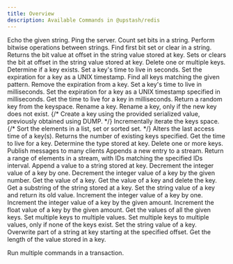 ```yaml
---
title: Overview
description: Available Commands in @upstash/redis
---
```


<AccordionGroup>

<Accordion title="Auth">
<CardGroup cols={3}>

<Card title="ECHO" href="/redis/sdks/ts/commands/auth/echo">
  Echo the given string.
</Card>

<Card title="PING" href="/redis/sdks/ts/commands/auth/ping">
    Ping the server.
</Card>
</CardGroup>
</Accordion>
<Accordion title="Bitmap">
<CardGroup cols={3}>

<Card title="BITCOUNT" href="/redis/sdks/ts/commands/bitmap/bitcount">
    Count set bits in a string.
</Card>
<Card title="BITOP" href="/redis/sdks/ts/commands/bitmap/bitop">
    Perform bitwise operations between strings.
</Card>
<Card title="BITPOS" href="/redis/sdks/ts/commands/bitmap/bitpos">
    Find first bit set or clear in a string.
</Card>
<Card title="GETBIT" href="/redis/sdks/ts/commands/bitmap/getbit">
    Returns the bit value at offset in the string value stored at key.
</Card>
<Card title="SETBIT" href="/redis/sdks/ts/commands/bitmap/setbit">
    Sets or clears the bit at offset in the string value stored at key.
</Card>
</CardGroup>
</Accordion>
<Accordion title="Generic">
<CardGroup cols={3}>
<Card title="DEL" href="/redis/sdks/ts/commands/generic/del">
    Delete one or multiple keys.
</Card>
<Card title="EXISTS" href="/redis/sdks/ts/commands/generic/exists">
    Determine if a key exists.
</Card>
<Card title="EXPIRE" href="/redis/sdks/ts/commands/generic/expire">
    Set a key's time to live in seconds.
</Card>
<Card title="EXPIREAT" href="/redis/sdks/ts/commands/generic/expireat">
    Set the expiration for a key as a UNIX timestamp.
</Card>
<Card title="KEYS" href="/redis/sdks/ts/commands/generic/keys">
    Find all keys matching the given pattern.
</Card>
<Card title="PERSIST" href="/redis/sdks/ts/commands/generic/persist">
    Remove the expiration from a key.
</Card>
<Card title="PEXPIRE" href="/redis/sdks/ts/commands/generic/pexpire">
    Set a key's time to live in milliseconds.
</Card>
<Card title="PEXPIREAT" href="/redis/sdks/ts/commands/generic/pexpireat">
    Set the expiration for a key as a UNIX timestamp specified in milliseconds.
</Card>
<Card title="PTTL" href="/redis/sdks/ts/commands/generic/pttl">
    Get the time to live for a key in milliseconds.
</Card>
<Card title="RANDOMKEY" href="/redis/sdks/ts/commands/generic/randomkey">
    Return a random key from the keyspace.
</Card>
<Card title="RENAME" href="/redis/sdks/ts/commands/generic/rename">
    Rename a key.
</Card>
<Card title="RENAMENX" href="/redis/sdks/ts/commands/generic/renamenx">
    Rename a key, only if the new key does not exist.
</Card>
{/* <Card title="RESTORE" href="/redis/sdks/ts/commands/generic/restore">
    Create a key using the provided serialized value, previously obtained using DUMP.
</Card> */}
<Card title="SCAN" href="/redis/sdks/ts/commands/generic/scan">
    Incrementally iterate the keys space.
</Card>
{/* <Card title="SORT" href="/redis/sdks/ts/commands/generic/sort">
    Sort the elements in a list, set or sorted set.
</Card> */}
<Card title="TOUCH" href="/redis/sdks/ts/commands/generic/touch">
    Alters the last access time of a key(s). Returns the number of existing keys specified.
</Card>
<Card title="TTL" href="/redis/sdks/ts/commands/generic/ttl">
    Get the time to live for a key.
</Card>
<Card title="TYPE" href="/redis/sdks/ts/commands/generic/type">
    Determine the type stored at key.
</Card>
<Card title="UNLINK" href="/redis/sdks/ts/commands/generic/unlink">
    Delete one or more keys.
</Card>
</CardGroup>
</Accordion>
<Accordion title="Hash">
<CardGroup cols={3}>

<Card title="HDEL" href="/redis/sdks/ts/commands/hash/hdel">

</Card>
<Card title="HEXISTS" href="/redis/sdks/ts/commands/hash/hexists">

</Card>
<Card title="HEXPIRE" href="/redis/sdks/ts/commands/hash/hexpire">

</Card>
<Card title="HEXPIREAT" href="/redis/sdks/ts/commands/hash/hexpireat">

</Card>
<Card title="HEXPIRETIME" href="/redis/sdks/ts/commands/hash/hexpiretime">

</Card>
<Card title="HGET" href="/redis/sdks/ts/commands/hash/hget">

</Card>
<Card title="HGETALL" href="/redis/sdks/ts/commands/hash/hgetall">

</Card>
<Card title="HINCRBY" href="/redis/sdks/ts/commands/hash/hincrby">

</Card>
<Card title="HINCRBYFLOAT" href="/redis/sdks/ts/commands/hash/hincrbyfloat">

</Card>
<Card title="HKEYS" href="/redis/sdks/ts/commands/hash/hkeys">

</Card>
<Card title="HLEN" href="/redis/sdks/ts/commands/hash/hlen">

</Card>
<Card title="HMGET" href="/redis/sdks/ts/commands/hash/hmget">

</Card>
<Card title="HPERSIST" href="/redis/sdks/ts/commands/hash/hpersist">

</Card>
<Card title="HPEXPIRE" href="/redis/sdks/ts/commands/hash/hpexpire">

</Card>
<Card title="HPEXPIREAT" href="/redis/sdks/ts/commands/hash/hpexpireat">

</Card>
<Card title="HPEXPIRETIME" href="/redis/sdks/ts/commands/hash/hpexpiretime">

</Card>
<Card title="HPTTL" href="/redis/sdks/ts/commands/hash/hpttl">

</Card>
<Card title="HRANDFIELD" href="/redis/sdks/ts/commands/hash/hrandfield">

</Card>
<Card title="HSCAN" href="/redis/sdks/ts/commands/hash/hscan">

</Card>
<Card title="HSET" href="/redis/sdks/ts/commands/hash/hset">

</Card>
<Card title="HSETNX" href="/redis/sdks/ts/commands/hash/hsetnx">

</Card>
<Card title="HSTRLEN" href="/redis/sdks/ts/commands/hash/hstrlen">

</Card>
<Card title="HTTL" href="/redis/sdks/ts/commands/hash/httl">

</Card>
<Card title="HVALS" href="/redis/sdks/ts/commands/hash/hvals">
    
</Card>

</CardGroup>
</Accordion>
<Accordion title="JSON">
<CardGroup cols={3}>
<Card title="ARRAPPEND" href="/redis/sdks/ts/commands/json/arrappend">

</Card>
<Card title="ARRINDEX" href="/redis/sdks/ts/commands/json/arrindex">

</Card>
<Card title="ARRINSERT" href="/redis/sdks/ts/commands/json/arrinsert">

</Card>
<Card title="ARRLEN" href="/redis/sdks/ts/commands/json/arrlen">

</Card>
<Card title="ARRPOP" href="/redis/sdks/ts/commands/json/arrpop">

</Card>
<Card title="ARRTRIM" href="/redis/sdks/ts/commands/json/arrtrim">

</Card>
<Card title="CLEAR" href="/redis/sdks/ts/commands/json/clear">

</Card>
<Card title="DEL" href="/redis/sdks/ts/commands/json/del">

</Card>
<Card title="FORGET" href="/redis/sdks/ts/commands/json/forget">

</Card>
<Card title="GET" href="/redis/sdks/ts/commands/json/get">

</Card>
<Card title="MGET" href="/redis/sdks/ts/commands/json/mget">

</Card>
<Card title="NUMINCRBY" href="/redis/sdks/ts/commands/json/numincrby">

</Card>
<Card title="NUMMULTBY" href="/redis/sdks/ts/commands/json/nummultby">

</Card>
<Card title="OBJKEYS" href="/redis/sdks/ts/commands/json/objkeys">

</Card>
<Card title="OBJLEN" href="/redis/sdks/ts/commands/json/objlen">

</Card>
<Card title="SET" href="/redis/sdks/ts/commands/json/set">

</Card>
<Card title="STRAPPEND" href="/redis/sdks/ts/commands/json/strappend">

</Card>
<Card title="STRLEN" href="/redis/sdks/ts/commands/json/strlen">

</Card>
<Card title="TOGGLE" href="/redis/sdks/ts/commands/json/toggle">

</Card>
<Card title="TYPE" href="/redis/sdks/ts/commands/json/type">

</Card>
</CardGroup>
</Accordion>
<Accordion title="List">
<CardGroup cols={3}>

<Card title="LINDEX" href="/redis/sdks/ts/commands/list/lindex">

</Card>
<Card title="LINSERT" href="/redis/sdks/ts/commands/list/linsert">

</Card>
<Card title="LLEN" href="/redis/sdks/ts/commands/list/llen">

</Card>
<Card title="LMOVE" href="/redis/sdks/ts/commands/list/lmove">

</Card>
<Card title="LPOP" href="/redis/sdks/ts/commands/list/lpop">

</Card>
<Card title="LPOS" href="/redis/sdks/ts/commands/list/lpos">

</Card>
<Card title="LPUSH" href="/redis/sdks/ts/commands/list/lpush">

</Card>
<Card title="LPUSHX" href="/redis/sdks/ts/commands/list/lpushx">

</Card>
<Card title="LRANGE" href="/redis/sdks/ts/commands/list/lrange">

</Card>
<Card title="LREM" href="/redis/sdks/ts/commands/list/lrem">

</Card>
<Card title="LSET" href="/redis/sdks/ts/commands/list/lset">

</Card>
<Card title="LTRIM" href="/redis/sdks/ts/commands/list/ltrim">

</Card>
<Card title="RPOP" href="/redis/sdks/ts/commands/list/rpop">

</Card>
<Card title="RPUSH" href="/redis/sdks/ts/commands/list/rpush">

</Card>
<Card title="RPUSHX" href="/redis/sdks/ts/commands/list/rpushx">

</Card>

</CardGroup>
</Accordion>
<Accordion title="PubSub">
<CardGroup cols={3}>
<Card title="PUBLISH" href="/redis/sdks/ts/commands/pubsub/publish">
Publish messages to many clients
</Card>
</CardGroup>
</Accordion>
<Accordion title="Scripts">
<CardGroup cols={3}>

<Card title="EVAL" href="/redis/sdks/ts/commands/scripts/eval">

</Card>
<Card title="EVAL_RO" href="/redis/sdks/ts/commands/scripts/eval_ro">

</Card>
<Card title="EVALSHA" href="/redis/sdks/ts/commands/scripts/evalsha">

</Card>
<Card title="EVALSHA_RO" href="/redis/sdks/ts/commands/scripts/evalsha_ro">

</Card>
<Card title="SCRIPT EXISTS" href="/redis/sdks/ts/commands/scripts/script_exists">

</Card>
<Card title="SCRIPT FLUSH" href="/redis/sdks/ts/commands/scripts/script_flush">

</Card>
<Card title="SCRIPT LOAD" href="/redis/sdks/ts/commands/scripts/script_load">

</Card>

</CardGroup>
</Accordion>
<Accordion title="Server">
<CardGroup cols={3}>
<Card title="DBSIZE" href="/redis/sdks/ts/commands/server/dbsize">

</Card>
<Card title="FLUSHALL" href="/redis/sdks/ts/commands/server/flushall">

</Card>
<Card title="FLUSHDB" href="/redis/sdks/ts/commands/server/flushdb">

</Card>
</CardGroup>
</Accordion>
<Accordion title="Set">
<CardGroup cols={3}>
<Card title="SADD" href="/redis/sdks/ts/commands/set/sadd">

</Card>
<Card title="SCARD" href="/redis/sdks/ts/commands/set/scard">

</Card>
<Card title="SDIFF" href="/redis/sdks/ts/commands/set/sdiff">

</Card>
<Card title="SDIFFSTORE" href="/redis/sdks/ts/commands/set/sdiffstore">

</Card>
<Card title="SINTER" href="/redis/sdks/ts/commands/set/sinter">

</Card>
<Card title="SINTERSTORE" href="/redis/sdks/ts/commands/set/sinterstore">

</Card>
<Card title="SISMEMBER" href="/redis/sdks/ts/commands/set/sismember">

</Card>
<Card title="SMEMBERS" href="/redis/sdks/ts/commands/set/smembers">

</Card>
<Card title="SMISMEMBER" href="/redis/sdks/ts/commands/set/smismember">

</Card>
<Card title="SMOVE" href="/redis/sdks/ts/commands/set/smove">

</Card>
<Card title="SPOP" href="/redis/sdks/ts/commands/set/spop">

</Card>
<Card title="SRANDMEMBER" href="/redis/sdks/ts/commands/set/srandmember">

</Card>
<Card title="SREM" href="/redis/sdks/ts/commands/set/srem">

</Card>
<Card title="SSCAN" href="/redis/sdks/ts/commands/set/sscan">

</Card>
<Card title="SUNION" href="/redis/sdks/ts/commands/set/sunion">

</Card>
<Card title="SUNIONSTORE" href="/redis/sdks/ts/commands/set/sunionstore">

</Card>
</CardGroup>
</Accordion>
<Accordion title="Sorted Set">
<CardGroup cols={3}>
<Card title="ZADD" href="/redis/sdks/ts/commands/zset/zadd">

</Card>
<Card title="ZCARD" href="/redis/sdks/ts/commands/zset/zcard">

</Card>
<Card title="ZCOUNT" href="/redis/sdks/ts/commands/zset/zcount">

</Card>
<Card title="ZDIFFSTORE" href="/redis/sdks/ts/commands/zset/zdiffstore">

</Card>
<Card title="ZINCRBY" href="/redis/sdks/ts/commands/zset/zincrby">

</Card>
<Card title="ZINTERSTORE" href="/redis/sdks/ts/commands/zset/zinterstore">

</Card>
<Card title="ZLEXCOUNT" href="/redis/sdks/ts/commands/zset/zlexcount">

</Card>
<Card title="ZMSCORE" href="/redis/sdks/ts/commands/zset/zmscore">

</Card>
<Card title="ZPOPMAX" href="/redis/sdks/ts/commands/zset/zpopmax">

</Card>
<Card title="ZPOPMIN" href="/redis/sdks/ts/commands/zset/zpopmin">

</Card>
<Card title="ZRANGE" href="/redis/sdks/ts/commands/zset/zrange">

</Card>
<Card title="ZRANK" href="/redis/sdks/ts/commands/zset/zrank">

</Card>
<Card title="ZREM" href="/redis/sdks/ts/commands/zset/zrem">

</Card>
<Card title="ZREMRANGEBYLEX" href="/redis/sdks/ts/commands/zset/zremrangebylex">

</Card>
<Card title="ZREMRANGEBYRANK" href="/redis/sdks/ts/commands/zset/zremrangebyrank">

</Card>
<Card title="ZREMRANGEBYSCORE" href="/redis/sdks/ts/commands/zset/zremrangebyscore">

</Card>
<Card title="ZREVRANK" href="/redis/sdks/ts/commands/zset/zrevrank">

</Card>
<Card title="ZSCAN" href="/redis/sdks/ts/commands/zset/zscan">

</Card>
<Card title="ZSCORE" href="/redis/sdks/ts/commands/zset/zscore">

</Card>
<Card title="ZUNIONSTORE" href="/redis/sdks/ts/commands/zset/zunionstore">

</Card>
</CardGroup>
</Accordion>
<Accordion title="Stream">
<CardGroup cols={3}>

<Card title="XADD" href="/redis/sdks/ts/commands/stream/xadd">
  Appends a new entry to a stream.
</Card>
<Card title="XRANGE" href="/redis/sdks/ts/commands/stream/xrange">
  Return a range of elements in a stream, with IDs matching the specified IDs interval.
</Card>
</CardGroup>
</Accordion>
<Accordion title="String">

<CardGroup cols={3}>

<Card title="APPEND" href="/redis/sdks/ts/commands/string/append">
  Append a value to a string stored at key.
</Card>
<Card title="DECR" href="/redis/sdks/ts/commands/string/decr">
  Decrement the integer value of a key by one.
</Card>
<Card title="DECRBY" href="/redis/sdks/ts/commands/string/decrby">
  Decrement the integer value of a key by the given number.
</Card>
<Card title="GET" href="/redis/sdks/ts/commands/string/get">
  Get the value of a key.
</Card>
<Card title="GETDEL" href="/redis/sdks/ts/commands/string/getdel">
  Get the value of a key and delete the key.
</Card>
<Card title="GETRANGE" href="/redis/sdks/ts/commands/string/getrange">
  Get a substring of the string stored at a key.
</Card>
<Card title="GETSET" href="/redis/sdks/ts/commands/string/getset">
  Set the string value of a key and return its old value.
</Card>
<Card title="INCR" href="/redis/sdks/ts/commands/string/incr">
  Increment the integer value of a key by one.
</Card>
<Card title="INCRBY" href="/redis/sdks/ts/commands/string/incrby">
  Increment the integer value of a key by the given amount.
</Card>
<Card title="INCRBYFLOAT" href="/redis/sdks/ts/commands/string/incrbyfloat">
  Increment the float value of a key by the given amount.
</Card>
<Card title="MGET" href="/redis/sdks/ts/commands/string/mget">
  Get the values of all the given keys.
</Card>
<Card title="MSET" href="/redis/sdks/ts/commands/string/mset">
  Set multiple keys to multiple values.
</Card>
<Card title="MSETNX" href="/redis/sdks/ts/commands/string/msetnx">
  Set multiple keys to multiple values, only if none of the keys exist.
</Card>
<Card title="SET" href="/redis/sdks/ts/commands/string/set">
  Set the string value of a key.
</Card>
<Card title="SETRANGE" href="/redis/sdks/ts/commands/string/setrange">
  Overwrite part of a string at key starting at the specified offset.
</Card>
<Card title="STRLEN" href="/redis/sdks/ts/commands/string/strlen">
  Get the length of the value stored in a key.
</Card>

</CardGroup></Accordion>
<Accordion title="Transactions">
<Card title="TRANSACTION" href="/redis/sdks/ts/commands/transaction">
  Run multiple commands in a transaction.
</Card>
</Accordion>
</AccordionGroup>
